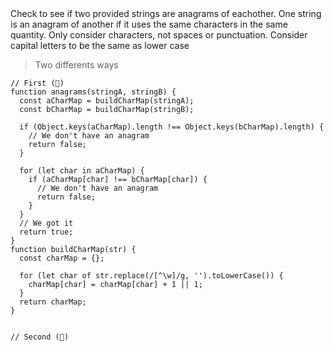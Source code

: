 <span className="instructions">
  Check to see if two provided strings are anagrams of eachother. One string is
  an anagram of another if it uses the same characters in the same quantity.
  Only consider characters, not spaces or punctuation. Consider capital letters
  to be the same as lower case
</span>

> <span className="ways">Two differents ways</span>

```
// First (🥥)
function anagrams(stringA, stringB) {
  const aCharMap = buildCharMap(stringA);
  const bCharMap = buildCharMap(stringB);

  if (Object.keys(aCharMap).length !== Object.keys(bCharMap).length) {
    // We don't have an anagram
    return false;
  }

  for (let char in aCharMap) {
    if (aCharMap[char] !== bCharMap[char]) {
      // We don't have an anagram
      return false;
    }
  }
  // We got it
  return true;
}
function buildCharMap(str) {
  const charMap = {};

  for (let char of str.replace(/[^\w]/g, '').toLowerCase()) {
    charMap[char] = charMap[char] + 1 || 1;
  }
  return charMap;
}


// Second (🥝)
```
